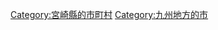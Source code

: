 {{Commonscat|Nobeoka, Miyazaki}}
{{Catmore}}

{{DEFAULTSORT:Nobeoka-shi}}
[[Category:宮崎縣的市町村|Category:宮崎縣的市町村]]
[[Category:九州地方的市|Category:九州地方的市]]